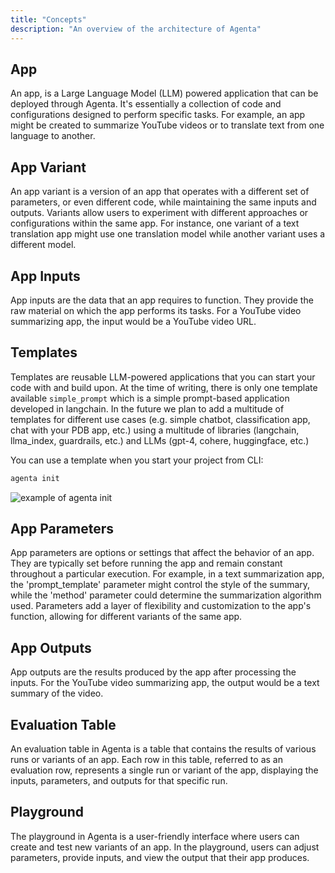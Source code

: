 ```yaml
---
title: "Concepts"
description: "An overview of the architecture of Agenta"
---
```


## App

An app, is a Large Language Model (LLM) powered application that can be deployed through Agenta. It's essentially a collection of code and configurations designed to perform specific tasks. For example, an app might be created to summarize YouTube videos or to translate text from one language to another.

## App Variant

An app variant is a version of an app that operates with a different set of parameters, or even different code, while maintaining the same inputs and outputs. Variants allow users to experiment with different approaches or configurations within the same app. For instance, one variant of a text translation app might use one translation model while another variant uses a different model.

## App Inputs

App inputs are the data that an app requires to function. They provide the raw material on which the app performs its tasks. For a YouTube video summarizing app, the input would be a YouTube video URL.

## Templates

Templates are reusable LLM-powered applications that you can start your code with and build upon.
At the time of writing, there is only one template available `simple_prompt` which is a simple prompt-based application developed in langchain.
In the future we plan to add a multitude of templates for different use cases (e.g. simple chatbot, classification app, chat with your PDB app, etc.) using a multitude of libraries (langchain, llma_index, guardrails, etc.) and LLMs (gpt-4, cohere, huggingface, etc.)

You can use a template when you start your project from CLI:

```bash
agenta init
```

![example of agenta init](/docs/images/using_template.png)

## App Parameters

App parameters are options or settings that affect the behavior of an app. They are typically set before running the app and remain constant throughout a particular execution. For example, in a text summarization app, the 'prompt_template' parameter might control the style of the summary, while the 'method' parameter could determine the summarization algorithm used. Parameters add a layer of flexibility and customization to the app's function, allowing for different variants of the same app.

## App Outputs

App outputs are the results produced by the app after processing the inputs. For the YouTube video summarizing app, the output would be a text summary of the video.

## Evaluation Table

An evaluation table in Agenta is a table that contains the results of various runs or variants of an app. Each row in this table, referred to as an evaluation row, represents a single run or variant of the app, displaying the inputs, parameters, and outputs for that specific run.

## Playground

The playground in Agenta is a user-friendly interface where users can create and test new variants of an app. In the playground, users can adjust parameters, provide inputs, and view the output that their app produces.
